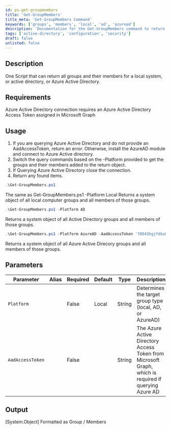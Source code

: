 ```yaml
---
id: ps-get-groupmembers
title: 'Get-GroupMembers'
title_meta: 'Get-GroupMembers Command'
keywords: ['groups', 'members', 'local', 'ad', 'azuread']
description: 'Documentation for the Get-GroupMembers command to return all groups and their members for a local system, Active Directory, or Azure Active Directory.'
tags: ['active-directory', 'configuration', 'security']
draft: false
unlisted: false
---
```

## Description
One Script that can return all groups and their members for a local system, or active directory, or Azure Active Directory.

## Requirements
Azure Active Directory connection requires an Azure Active Directory Access Token assigned in Microsoft Graph

## Usage
1. If you are querying Azure Active Directory and do not provide an AadAccessToken, return an error.  Otherwise, install the AzureAD module and connect to Azure Active directory.
2. Switch the query commands based on the -Platform provided to get the groups and their members added to the return object.
3. If Querying Azure Active Directory close the connection.
4. Return any found items.



```powershell
.\Get-GroupMembers.ps1
```
The same as Get-GroupMembers.ps1 -Platform Local
Returns a system object of all local computer groups and all members of those groups.

```powershell
.\Get-GroupMembers.ps1 -Platform AD
```
Returns a system object of all Active Directory groups and all members of those groups.

```powershell
.\Get-GroupMembers.ps1 -Platform AzureAD -AadAccessToken '78943hgjfdku89zbhjksuyfb897df9hjke#@$gdfjio'
```
Returns a system object of all Azure Active Direcory groups and all members of those groups.

## Parameters
| Parameter         | Alias | Required  | Default   | Type      | Description                               |
| ----------------- | ----- | --------- | --------- | --------- | ----------------------------------------- |
| `Platform`        |       | False     | Local     | String    | Determines the target group type (local, AD, or AzureAD)                                           |
| `AadAccessToken`  |       | False     |           | String    | The Azure Active Directory Access Token from Microsoft Graph, which is required if querying Azure AD                                          |

## Output

[System.Object]
Formatted as 
Group     /      Members









